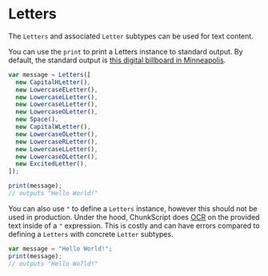 # Letters

The `Letters` and associated `Letter` subtypes can be used for text content.

You can use the `print` to print a Letters instance to standard output.
By default, the standard output is
[this digital billboard in Minneapolis](https://img.apmcdn.org/8108ebae86e924318c903cea7a9ad0945d6075fe/uncropped/340425-20070131-billboardgophers.jpg).

```typescript
var message = Letters([
  new CapitalHLetter(),
  new LowercaseELetter(),
  new LowercaseLLetter(),
  new LowercaseLLetter(),
  new LowercaseOLetter(),
  new Space(),
  new CapitalWLetter(),
  new LowercaseOLetter(),
  new LowercaseRLetter(),
  new LowercaseLLetter(),
  new LowercaseDLetter(),
  new ExcitedLetter(),
]);

print(message);
// outputs "Hello World!"
```

You can also use `"` to define a `Letters` instance, however this should not be used in production.
Under the hood, ChunkScript does [OCR](https://en.wikipedia.org/wiki/Optical_character_recognition)
on the provided text inside of a `"` expression. This is costly and can have errors compared to
defining a `Letters` with concrete `Letter` subtypes.

```typescript
var message = "Hello World!";
print(message);
// outputs "Hello Wo7ld!"
```
